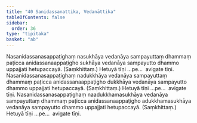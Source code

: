 ```yaml
---
title: "40 Sanidassanattika, Vedanāttika"
tableOfContents: false
sidebar:
  order: 36
type: "tipitaka"
basket: "ab"
---
```



<DynamicBreadcrumb />

<Division number="49">

<Paragraph number="156">
Nasanidassanasappaṭighaṃ nasukhāya vedanāya sampayuttaṃ dhammaṃ paṭicca anidassanaappaṭigho sukhāya vedanāya sampayutto dhammo uppajjati hetupaccayā. (Saṃkhittaṃ.) Hetuyā tīṇi …pe…  avigate tīṇi.
</Paragraph>

<Paragraph number="157">
Nasanidassanasappaṭighaṃ nadukkhāya vedanāya sampayuttaṃ dhammaṃ paṭicca anidassanaappaṭigho dukkhāya vedanāya sampayutto dhammo uppajjati hetupaccayā. (Saṃkhittaṃ.) Hetuyā tīṇi …pe…  avigate tīṇi.
</Paragraph>

<Paragraph number="158">
Nasanidassanasappaṭighaṃ naadukkhamasukhāya vedanāya sampayuttaṃ dhammaṃ paṭicca anidassanaappaṭigho adukkhamasukhāya vedanāya sampayutto dhammo uppajjati hetupaccayā. (Saṃkhittaṃ.) Hetuyā tīṇi …pe…  avigate tīṇi.
</Paragraph>
</Division>